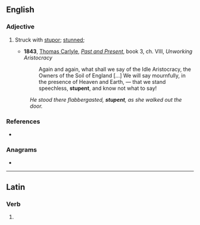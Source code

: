 ==English==

===Adjective===
{{en-adj}}

# {{lb|en|rare}} Struck with [[stupor]]; [[stunned]];
#* '''1843''', [[w:Thomas_Carlyle|Thomas Carlyle]], ''[[:w:Past and Present (book)|Past and Present]]'', book 3, ch. VIII, ''Unworking Aristocracy''
#*: Again and again, what shall we say of the Idle Aristocracy, the Owners of the Soil of England […] We will say mournfully, in the presence of Heaven and Earth, — that we stand speechless, '''stupent''', and know not what to say!
#: ''He stood there flabbergasted, '''stupent''', as she walked out the door.''
#: {{syn|en|dumbfounded|aghast}}

===References===
* {{R:Century 1911}}

===Anagrams===
* {{anagrams|en|netputs}}

----

==Latin==

===Verb===
{{la-verb-form|stupent}}

# {{inflection of|stupeō||3|p|pres|actv|indc|lang=la}}